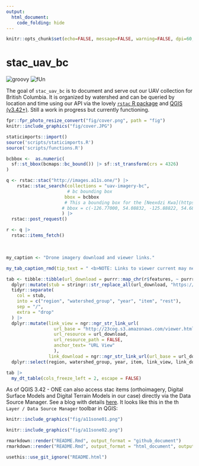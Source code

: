```yaml
---
output:
  html_document:
    code_folding: hide
---
```


```r
knitr::opts_chunk$set(echo=FALSE, message=FALSE, warning=FALSE, dpi=60, out.width = "100%")

```
<!-- README.md is generated from README.Rmd. Please edit that file -->

# stac_uav_bc

![groovy](https://img.shields.io/badge/status-groovy-gren)
![fUn](https://img.shields.io/badge/plays-fUn-red)

The goal of `stac_uav_bc` is to document and serve out our UAV collection for British Columbia.  It is organized by
watershed and can be queried by location and time using our API via the lovely [`rstac` R package](https://brazil-data-cube.github.io/rstac/)
and [QGIS (v3.42+)](https://qgis.org/).  Still a work in progress but currently functioning.

```r

fpr::fpr_photo_resize_convert("fig/cover.png", path = "fig")
knitr::include_graphics("fig/cover.JPG")
```





```r

staticimports::import()
source('scripts/staticimports.R')
source('scripts/functions.R')
```



```r

bcbbox <-  as.numeric(
  sf::st_bbox(bcmaps::bc_bound()) |> sf::st_transform(crs = 4326)
)

q <- rstac::stac("http://images.a11s.one/") |>
    rstac::stac_search(collections = "uav-imagery-bc",
                       # bc bounding box
                      bbox = bcbbox
                      # This a bounding box for the [Neexdzi Kwa](https://www.newgraphenvironment.com/restoration_wedzin_kwa_2024/) watershed (aka - the Upper Bulkley River near Houston BC)
                     # bbox = c(-126.77000, 54.08832, -125.88822, 54.68786)
                     ) |>
  rstac::post_request()

r <- q |>
  rstac::items_fetch()
```


<br>


```r
my_caption <- "Drone imagery download and viewer links."

my_tab_caption_rmd(tip_text = " <b>NOTE: Links to viewer current may need to be manually altered in browser to begin with http vs https! This should be resolved soon.</b>")
```

```r
tab <- tibble::tibble(url_download = purrr::map_chr(r$features, ~ purrr::pluck(.x, "assets", "image", "href"))) |> 
  dplyr::mutate(stub = stringr::str_replace_all(url_download, "https://dev-imagery-uav-bc.s3.amazonaws.com/", "")) |> 
  tidyr::separate(
    col = stub, 
    into = c("region", "watershed_group", "year", "item", "rest"),
    sep = "/",
    extra = "drop"
  ) |> 
  dplyr::mutate(link_view = ngr::ngr_str_link_url(
                  url_base = "http://23cog.s3.amazonaws.com/viewer.html?cog=",
                  url_resource = url_download, 
                  url_resource_path = FALSE,
                  anchor_text= "URL View"
                  ),
                link_download = ngr::ngr_str_link_url(url_base = url_download, anchor_text = "URL Download")) |> 
  dplyr::select(region, watershed_group, year, item, link_view, link_download, url_download)


```


```r
tab |> 
  my_dt_table(cols_freeze_left = 2, escape = FALSE)
```


As of QGIS 3.42 - ONE can also access stac items (orthoimagery, Digital Surface Models and Digital Terrain Models in our case) directly via
the Data Source Manager. See a blog with details [here](https://www.lutraconsulting.co.uk/blogs/stac-in-qgis).  It looks like this in the 
th `Layer / Data Source Manager` toolbar in QGIS:

```r
knitr::include_graphics("fig/a11sone01.png")
```

```r
knitr::include_graphics("fig/a11sone02.png")
```

```r
rmarkdown::render("README.Rmd", output_format = "github_document")
rmarkdown::render("README.Rmd", output_format = "html_document", output_file = "index.html")

usethis::use_git_ignore("README.html")

```

